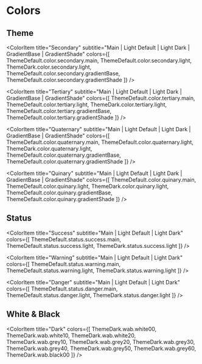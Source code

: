 
<Meta title="Colors" />

# Colors

## Theme

<ColorPalette>
  <ColorItem
    title="Primary"
    subtitle="Main | Light Default | Light Dark | GradientBase | GradientShade"
    colors={[
      ThemeDefault.color.primary.main,
      ThemeDefault.color.primary.light,
      ThemeDark.color.primary.light,
      ThemeDefault.color.primary.gradientBase,
      ThemeDefault.color.primary.gradientShade
    ]}
  />

  <ColorItem
    title="Secondary"
    subtitle="Main | Light Default | Light Dark | GradientBase | GradientShade"
    colors={[
      ThemeDefault.color.secondary.main,
      ThemeDefault.color.secondary.light,
      ThemeDark.color.secondary.light,
      ThemeDefault.color.secondary.gradientBase,
      ThemeDefault.color.secondary.gradientShade
    ]}
  />

  <ColorItem
    title="Tertiary"
    subtitle="Main | Light Default | Light Dark | GradientBase | GradientShade"
    colors={[
      ThemeDefault.color.tertiary.main,
      ThemeDefault.color.tertiary.light,
      ThemeDark.color.tertiary.light,
      ThemeDefault.color.tertiary.gradientBase,
      ThemeDefault.color.tertiary.gradientShade
    ]}
  />

  <ColorItem
    title="Quaternary"
    subtitle="Main | Light Default | Light Dark | GradientBase | GradientShade"
    colors={[
      ThemeDefault.color.quaternary.main,
      ThemeDefault.color.quaternary.light,
      ThemeDark.color.quaternary.light,
      ThemeDefault.color.quaternary.gradientBase,
      ThemeDefault.color.quaternary.gradientShade
    ]}
  />

  <ColorItem
    title="Quinary"
    subtitle="Main | Light Default | Light Dark | GradientBase | GradientShade"
    colors={[
      ThemeDefault.color.quinary.main,
      ThemeDefault.color.quinary.light,
      ThemeDark.color.quinary.light,
      ThemeDefault.color.quinary.gradientBase,
      ThemeDefault.color.quinary.gradientShade
    ]}
  />
</ColorPalette>

## Status

<ColorPalette>
  <ColorItem
    title="Default"
    subtitle="Main | Light Default | Light Dark"
    colors={[
      ThemeDefault.status.default.main,
      ThemeDefault.status.default.light,
      ThemeDark.status.default.light
    ]}
  />

  <ColorItem
    title="Success"
    subtitle="Main | Light Default | Light Dark"
    colors={[
      ThemeDefault.status.success.main,
      ThemeDefault.status.success.light,
      ThemeDark.status.success.light
    ]}
  />

  <ColorItem
    title="Warning"
    subtitle="Main | Light Default | Light Dark"
    colors={[
      ThemeDefault.status.warning.main,
      ThemeDefault.status.warning.light,
      ThemeDark.status.warning.light
    ]}
  />

  <ColorItem
    title="Danger"
    subtitle="Main | Light Default | Light Dark"
    colors={[
      ThemeDefault.status.danger.main,
      ThemeDefault.status.danger.light,
      ThemeDark.status.danger.light
    ]}
  />
</ColorPalette>

## White & Black

<ColorPalette>
  <ColorItem
    title="Default"
    colors={[
      ThemeDefault.wab.white00,
      ThemeDefault.wab.white10,
      ThemeDefault.wab.white20,
      ThemeDefault.wab.grey10,
      ThemeDefault.wab.grey20,
      ThemeDefault.wab.grey30,
      ThemeDefault.wab.grey40,
      ThemeDefault.wab.grey50,
      ThemeDefault.wab.grey60,
      ThemeDefault.wab.black00
    ]}
  />

  <ColorItem
    title="Dark"
    colors={[
      ThemeDark.wab.white00,
      ThemeDark.wab.white10,
      ThemeDark.wab.white20,
      ThemeDark.wab.grey10,
      ThemeDark.wab.grey20,
      ThemeDark.wab.grey30,
      ThemeDark.wab.grey40,
      ThemeDark.wab.grey50,
      ThemeDark.wab.grey60,
      ThemeDark.wab.black00
    ]}
  />
</ColorPalette>
